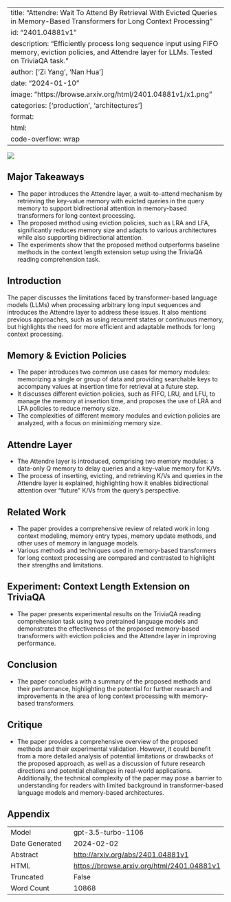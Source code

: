 
---
title: "Attendre: Wait To Attend By Retrieval With Evicted Queries in Memory-Based Transformers for Long Context Processing"
id: "2401.04881v1"
description: "Efficiently process long sequence input using FIFO memory, eviction policies, and Attendre layer for LLMs. Tested on TriviaQA task."
author: ['Zi Yang', 'Nan Hua']
date: "2024-01-10"
image: "https://browse.arxiv.org/html/2401.04881v1/x1.png"
categories: ['production', 'architectures']
format:
  html:
    code-overflow: wrap
---

![](https://browse.arxiv.org/html/2401.04881v1/x1.png)

## Major Takeaways

- The paper introduces the Attendre layer, a wait-to-attend mechanism by retrieving the key-value memory with evicted queries in the query memory to support bidirectional attention in memory-based transformers for long context processing.
- The proposed method using eviction policies, such as LRA and LFA, significantly reduces memory size and adapts to various architectures while also supporting bidirectional attention.
- The experiments show that the proposed method outperforms baseline methods in the context length extension setup using the TriviaQA reading comprehension task.

## Introduction

The paper discusses the limitations faced by transformer-based language models (LLMs) when processing arbitrary long input sequences and introduces the Attendre layer to address these issues. It also mentions previous approaches, such as using recurrent states or continuous memory, but highlights the need for more efficient and adaptable methods for long context processing.

## Memory & Eviction Policies

- The paper introduces two common use cases for memory modules: memorizing a single or group of data and providing searchable keys to accompany values at insertion time for retrieval at a future step.
- It discusses different eviction policies, such as FIFO, LRU, and LFU, to manage the memory at insertion time, and proposes the use of LRA and LFA policies to reduce memory size.
- The complexities of different memory modules and eviction policies are analyzed, with a focus on minimizing memory size.

## Attendre Layer

- The Attendre layer is introduced, comprising two memory modules: a data-only Q memory to delay queries and a key-value memory for K/Vs.
- The process of inserting, evicting, and retrieving K/Vs and queries in the Attendre layer is explained, highlighting how it enables bidirectional attention over "future" K/Vs from the query's perspective.

## Related Work

- The paper provides a comprehensive review of related work in long context modeling, memory entry types, memory update methods, and other uses of memory in language models.
- Various methods and techniques used in memory-based transformers for long context processing are compared and contrasted to highlight their strengths and limitations.

## Experiment: Context Length Extension on TriviaQA

- The paper presents experimental results on the TriviaQA reading comprehension task using two pretrained language models and demonstrates the effectiveness of the proposed memory-based transformers with eviction policies and the Attendre layer in improving performance.

## Conclusion

- The paper concludes with a summary of the proposed methods and their performance, highlighting the potential for further research and improvements in the area of long context processing with memory-based transformers.

## Critique

- The paper provides a comprehensive overview of the proposed methods and their experimental validation. However, it could benefit from a more detailed analysis of potential limitations or drawbacks of the proposed approach, as well as a discussion of future research directions and potential challenges in real-world applications. Additionally, the technical complexity of the paper may pose a barrier to understanding for readers with limited background in transformer-based language models and memory-based architectures.

## Appendix

|          |          |
|----------|----------|
| Model     | gpt-3.5-turbo-1106       |
| Date Generated     | 2024-02-02       |
| Abstract | [http://arxiv.org/abs/2401.04881v1](http://arxiv.org/abs/2401.04881v1)        |
| HTML     | [https://browse.arxiv.org/html/2401.04881v1](https://browse.arxiv.org/html/2401.04881v1)       |
| Truncated       | False       |
| Word Count       | 10868       |